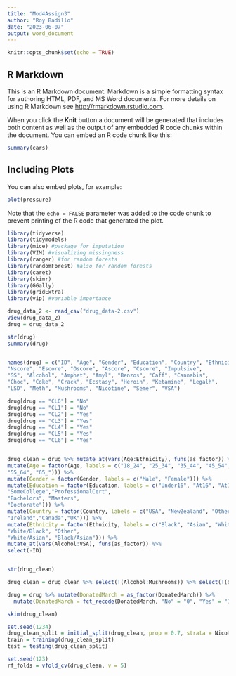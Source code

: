 ---
title: "Mod4Assign3"
author: "Roy Badillo"
date: "2023-06-07"
output: word_document
---

```{r setup, include=FALSE}
knitr::opts_chunk$set(echo = TRUE)
```

## R Markdown

This is an R Markdown document. Markdown is a simple formatting syntax for authoring HTML, PDF, and MS Word documents. For more details on using R Markdown see <http://rmarkdown.rstudio.com>.

When you click the **Knit** button a document will be generated that includes both content as well as the output of any embedded R code chunks within the document. You can embed an R code chunk like this:

```{r cars}
summary(cars)
```

## Including Plots

You can also embed plots, for example:

```{r pressure, echo=FALSE}
plot(pressure)
```

Note that the `echo = FALSE` parameter was added to the code chunk to prevent printing of the R code that generated the plot.


```{r}
library(tidyverse)
library(tidymodels)
library(mice) #package for imputation
library(VIM) #visualizing missingness
library(ranger) #for random forests
library(randomForest) #also for random forests
library(caret)
library(skimr)
library(GGally)
library(gridExtra)
library(vip) #variable importance
```


```{r}
drug_data_2 <- read_csv("drug_data-2.csv")
View(drug_data_2)
drug = drug_data_2
```

```{r}

str(drug)
summary(drug)


names(drug) = c("ID", "Age", "Gender", "Education", "Country", "Ethnicity",
"Nscore", "Escore", "Oscore", "Ascore", "Cscore", "Impulsive",
"SS", "Alcohol", "Amphet", "Amyl", "Benzos", "Caff", "Cannabis",
"Choc", "Coke", "Crack", "Ecstasy", "Heroin", "Ketamine", "Legalh",
"LSD", "Meth", "Mushrooms", "Nicotine", "Semer", "VSA")

drug[drug == "CL0"] = "No"
drug[drug == "CL1"] = "No"
drug[drug == "CL2"] = "Yes"
drug[drug == "CL3"] = "Yes"
drug[drug == "CL4"] = "Yes"
drug[drug == "CL5"] = "Yes"
drug[drug == "CL6"] = "Yes"


drug_clean = drug %>% mutate_at(vars(Age:Ethnicity), funs(as_factor)) %>%
mutate(Age = factor(Age, labels = c("18_24", "25_34", "35_44", "45_54",
"55_64", "65_"))) %>%
mutate(Gender = factor(Gender, labels = c("Male", "Female"))) %>%
mutate(Education = factor(Education, labels = c("Under16", "At16", "At17", "At18",
"SomeCollege","ProfessionalCert",
"Bachelors", "Masters",
"Doctorate"))) %>%
mutate(Country = factor(Country, labels = c("USA", "NewZealand", "Other", "Australia",
"Ireland","Canada","UK"))) %>%
mutate(Ethnicity = factor(Ethnicity, labels = c("Black", "Asian", "White",
"White/Black", "Other",
"White/Asian", "Black/Asian"))) %>%
mutate_at(vars(Alcohol:VSA), funs(as_factor)) %>%
select(-ID)


str(drug_clean)

drug_clean = drug_clean %>% select(!(Alcohol:Mushrooms)) %>% select(!(Semer:VSA))

drug = drug %>% mutate(DonatedMarch = as_factor(DonatedMarch)) %>%
  mutate(DonatedMarch = fct_recode(DonatedMarch, "No" = "0", "Yes" = "1"))


```



```{r}

skim(drug_clean)

```



```{r}
set.seed(1234) 
drug_clean_split = initial_split(drug_clean, prop = 0.7, strata = Nicotine) #70% in training
train = training(drug_clean_split)
test = testing(drug_clean_split)

```

```{r}
set.seed(123)
rf_folds = vfold_cv(drug_clean, v = 5)
```

```{r}



```




